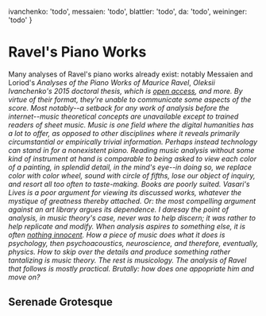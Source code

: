   ivanchenko: 'todo',
  messaien: 'todo',
  blattler: 'todo',
  da: 'todo',
  weininger: 'todo'
}

# Ravel's Piano Works

<CitationManager />

Many analyses of Ravel's piano works already exist: notably Messaien and Loriod's *Analyses of the Piano Works of Maurice Ravel*,<Cite entry='messaien' from={citations} />  Oleksii Ivanchenko's 2015 doctoral thesis, which is [open access](https://scholarlyrepository.miami.edu/cgi/viewcontent.cgi?article=2430&context=oa_dissertations),<Cite entry='ivanchenko' from={citations} /> and more. By virtue of their format, they're unable to communicate some aspects of the score. Most notably--a setback for any work of analysis before the internet--music theoretical concepts are unavailable except to trained readers of sheet music. Music is one field where the digital humanities has a lot to offer, as opposed to other disciplines where it reveals primarily circumstantial or empirically trivial information.<Cite entry='da' from={citations} /> Perhaps instead technology can stand in for a nonexistent piano. Reading music analysis without some kind of instrument at hand is comparable to being asked to view each color of a painting, in splendid detail, in the mind's eye--in doing so, we replace color with color wheel, sound with circle of fifths, lose our object of inquiry, and resort all too often to taste-making. Books are poorly suited. Vasari's *Lives* is a poor argument for viewing its discussed works, whatever the mystique of greatness thereby attached. Or: the most compelling argument against an art library argues its dependence. I daresay the point of analysis, in music theory's case, never was to help discern; it was rather to help replicate and modify. When analysis aspires to something else, it is often [nothing innocent](https://www.ssc.wisc.edu/~wright/Found-c4rev.pdf).<Cite entry='weininger' from={citations} />
*How* a piece of music does what it does is psychology, then psychoacoustics, neuroscience, and therefore, eventually, physics. How to skip over the details and produce something rather tantalizing is music theory. The rest is musicology. The analysis of Ravel that follows is mostly practical. Brutally: how does one appopriate him and move on? 

## Serenade Grotesque


<Bibliography citations={citations} />
